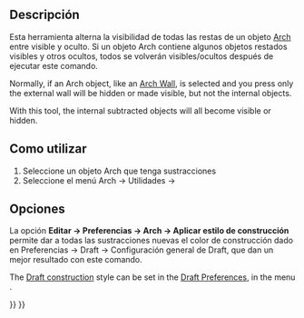 <languages/>

{{Docnav
|[[Arch_ToggleIfcBrepFlag|ToggleIfcBrepFlag]]
|[[Arch_Survey|Survey]]
|[[BIM_Workbench|BIM]]
|IconL=Arch_ToggleIfcBrepFlag.svg
|IconR=Arch_Survey.svg
|IconC=Workbench_BIM.svg
}}

{{VeryImportantMessage|THIS COMMAND IS PART OF THE INTEGRATED [[BIM_Workbench|BIM WORKBENCH]] IN V1.0<br>
This page has been updated for that version.}}

<div class="mw-translate-fuzzy">
{{GuiCommand/es
|Name=Arch ToggleSubs
|Name/es=Arch ToggleSubs
|MenuLocation=Arch → Utilities → Toggle Subcomponents
|Workbenches=[[Arch_Workbench/es|Arch]]
|Shortcut=‏‎Ctrl + Space
|SeeAlso=
}}
</div>

<span id="Description"></span>
==Descripción==

<div class="mw-translate-fuzzy">
Esta herramienta alterna la visibilidad de todas las restas de un objeto [[Arch_Workbench/es|Arch]] entre visible y oculto. Si un objeto Arch contiene algunos objetos restados visibles y otros ocultos, todos se volverán visibles/ocultos después de ejecutar este comando.
</div>

Normally, if an Arch object, like an [[Arch_Wall|Arch Wall]], is selected and you press {{KEY|Space}} only the external wall will be hidden or made visible, but not the internal objects.

With this tool, the internal subtracted objects will all become visible or hidden.

<span id="Usage"></span>
<div class="mw-translate-fuzzy">
==Como utilizar==
</div>

<div class="mw-translate-fuzzy">
# Seleccione un objeto Arch que tenga sustracciones
# Seleccione el menú Arch → Utilidades → {{KEY|[[Image:Arch_ToggleSubs‏‎.svg|16px]] [[Arch_ToggleSubs/es‏‎|Toggle Subcomponents‏‎]]}}
</div>

<span id="Options"></span>
==Opciones==

<div class="mw-translate-fuzzy">
La opción '''Editar → Preferencias → Arch → Aplicar estilo de construcción''' permite dar a todas las sustracciones nuevas el color de construcción dado en Preferencias → Draft → Configuración general de Draft, que dan un mejor resultado con este comando.
</div>

The [[Draft_ToggleConstructionMode|Draft construction]] style can be set in the [[Draft_Preferences|Draft Preferences]], in the menu {{MenuCommand|Preferences → Draft → General Draft}}.


{{Docnav
|[[Arch_ToggleIfcBrepFlag|ToggleIfcBrepFlag]]
|[[Arch_Survey|Survey]]
|[[BIM_Workbench|BIM]]
|IconL=Arch_ToggleIfcBrepFlag.svg
|IconR=Arch_Survey.svg
|IconC=Workbench_BIM.svg
}}

{{BIM_Tools_navi{{#translation:}}}}
{{Userdocnavi{{#translation:}}}}